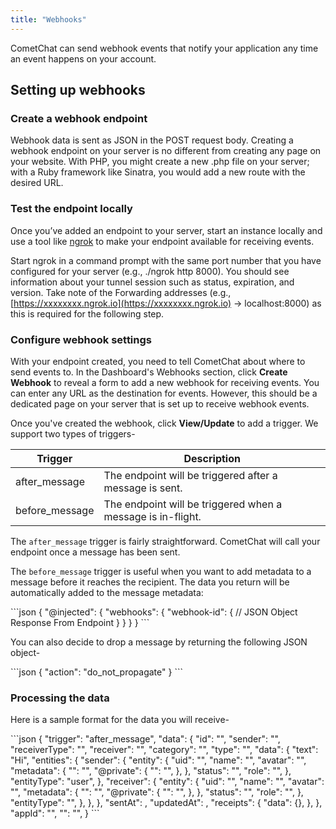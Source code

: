 ```yaml
---
title: "Webhooks"
---
```




CometChat can send webhook events that notify your application any time an event happens on your account.

## Setting up webhooks

### Create a webhook endpoint

Webhook data is sent as JSON in the POST request body. Creating a webhook endpoint on your server is no different from creating any page on your website. With PHP, you might create a new .php file on your server; with a Ruby framework like Sinatra, you would add a new route with the desired URL.

### Test the endpoint locally

Once you’ve added an endpoint to your server, start an instance locally and use a tool like [ngrok](https://ngrok.com) to make your endpoint available for receiving events.

Start ngrok in a command prompt with the same port number that you have configured for your server (e.g., ./ngrok http 8000). You should see information about your tunnel session such as status, expiration, and version. Take note of the Forwarding addresses (e.g., [https://xxxxxxxx.ngrok.io](https://xxxxxxxx.ngrok.io) -> localhost:8000) as this is required for the following step.

### Configure webhook settings

With your endpoint created, you need to tell CometChat about where to send events to. In the Dashboard's Webhooks section, click **Create Webhook** to reveal a form to add a new webhook for receiving events. You can enter any URL as the destination for events. However, this should be a dedicated page on your server that is set up to receive webhook events.

Once you've created the webhook, click **View/Update** to add a trigger. We support two types of triggers-

| Trigger         | Description                                                 |
| --------------- | ----------------------------------------------------------- |
| after\_message  | The endpoint will be triggered after a message is sent.     |
| before\_message | The endpoint will be triggered when a message is in-flight. |

The `after_message` trigger is fairly straightforward. CometChat will call your endpoint once a message has been sent.

The `before_message` trigger is useful when you want to add metadata to a message before it reaches the recipient. The data you return will be automatically added to the message metadata:

<Tabs>
<Tab title="JSON">
```json
{
  "@injected": {
    "webhooks": {
      "webhook-id": {
        // JSON Object Response From Endpoint
      }
    }
  }
}
```

</Tab>

</Tabs>

You can also decide to drop a message by returning the following JSON object-

<Tabs>
<Tab title="JSON">
```json
{
  "action": "do_not_propagate"
}
```

</Tab>

</Tabs>

### Processing the data

Here is a sample format for the data you will receive-

<Tabs>
<Tab title="JSON">
```json
{
    "trigger": "after_message",
    "data": {
        "id": "<message id>",
        "sender": "<sender uid>",
        "receiverType": "<receiverType can be user or group>",
        "receiver": "<receiver uid>",
        "category": "<message category>",
        "type": "<message type>",
        "data": {
            "text": "Hi",
            "entities": {
                "sender": {
                    "entity": {
                        "uid": "<sender uid>",
                        "name": "<sender name>",
                        "avatar": "<sender avatar>",
                        "metadata": {
                            "<key>": "<value>",
                            "@private": {
                                "<key>": "<value>",
                            },
                        },
                        "status": "<status>",
                        "role": "<role>",
                    },
                    "entityType": "user",
                },
                "receiver": {
                    "entity": {
                        "uid":  "<receiver uid>",
                        "name":  "<receiver name>",
                        "avatar": "<receiver avatar>",
                        "metadata": {
                            "<key>": "<value>",
                            "@private": {
                                "<key>": "<value>",
                            },
                        },
                        "status": "<status>",
                        "role": "<role>",
                    },
                    "entityType": "<receiver entityType can be either user or group>",
                },
            },
        },
        "sentAt": <unix timestamp at which message was sent>,
        "updatedAt": <unix timestamp at which message was updated>,
        "receipts": {
            "data": {},
        },
    },
    "appId": "<appId>",
    "<interface type can be extension, bot or webhook>": "<interface id>",
}
```

</Tab>

</Tabs>

